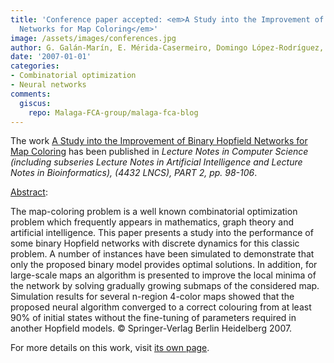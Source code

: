 ```yaml
---
title: 'Conference paper accepted: <em>A Study into the Improvement of Binary Hopfield
  Networks for Map Coloring</em>'
image: /assets/images/conferences.jpg
author: G. Galán-Marín, E. Mérida-Casermeiro, Domingo López-Rodríguez, J.M. Ortiz-De-Lazcano-Lobato
date: '2007-01-01'
categories:
- Combinatorial optimization
- Neural networks
comments:
  giscus:
    repo: Malaga-FCA-group/malaga-fca-blog
---
```


The work <u>A Study into the Improvement of Binary Hopfield Networks for Map Coloring</u> has been published in <em>Lecture Notes in Computer Science (including subseries Lecture Notes in Artificial Intelligence and Lecture Notes in Bioinformatics), (4432 LNCS), PART 2, <em>pp. 98-106</em></em>.

<u>Abstract</u>:



The map-coloring problem is a well known combinatorial optimization problem which frequently appears in mathematics, graph theory and artificial intelligence. This paper presents a study into the performance of some binary Hopfield networks with discrete dynamics for this classic problem. A number of instances have been simulated to demonstrate that only the proposed binary model provides optimal solutions. In addition, for large-scale maps an algorithm is presented to improve the local minima of the network by solving gradually growing submaps of the considered map. Simulation results for several n-region 4-color maps showed that the proposed neural algorithm converged to a correct colouring from at least 90% of initial states without the fine-tuning of parameters required in another Hopfield models. © Springer-Verlag Berlin Heidelberg 2007.




For more details on this work, visit <a href='/publications/conferences/2007-icannga'>its own page</a>.
